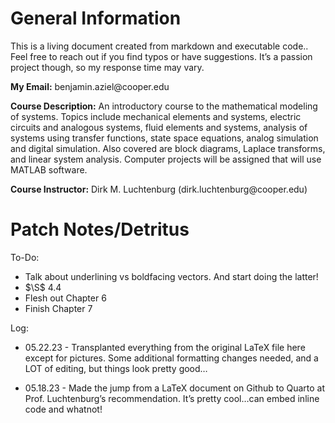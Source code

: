 # General Information {-}

This is a living document created from markdown and executable code.. Feel free to reach out if you find typos or have suggestions. It's a passion project though, so my response time may vary.

**My Email:** benjamin.aziel@cooper.edu

**Course Description:**
An introductory course to the mathematical modeling of systems. Topics include mechanical elements and systems, electric circuits and analogous systems, fluid elements and systems, analysis of systems using transfer functions, state space equations, analog simulation and digital simulation. Also covered are block diagrams, Laplace transforms, and linear system analysis. Computer projects will be assigned that will use MATLAB software.

**Course Instructor:** Dirk M. Luchtenburg (dirk.luchtenburg@cooper.edu)

# Patch Notes/Detritus {-}

To-Do:

* Talk about underlining vs boldfacing vectors. And start doing the latter!
* $\S$ 4.4
* Flesh out Chapter 6
* Finish Chapter 7

Log:

* 05.22.23 - Transplanted everything from the original LaTeX file here except for pictures. Some additional formatting changes needed, and a LOT of editing, but things look pretty good...

* 05.18.23 - Made the jump from a LaTeX document on Github to Quarto at Prof. Luchtenburg's recommendation. It's pretty cool...can embed inline code and whatnot!